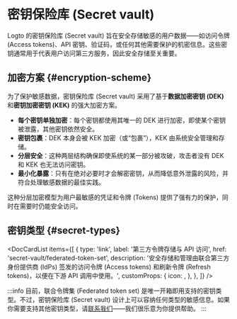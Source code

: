 
# 密钥保险库 (Secret vault)

Logto 的密钥保险库 (Secret vault) 旨在安全存储敏感的用户数据——如访问令牌 (Access tokens)、API 密钥、验证码，或任何其他需要保护的机密信息。这些密钥通常用于代表用户访问第三方服务，因此安全存储至关重要。

## 加密方案 \{#encryption-scheme}

为了保护敏感数据，密钥保险库 (Secret vault) 采用了基于**数据加密密钥 (DEK)** 和**密钥加密密钥 (KEK)** 的强大加密方案。

- **每个密钥单独加密**：每个密钥都使用其唯一的 DEK 进行加密，即使某个密钥被泄露，其他密钥依然安全。
- **密钥包裹**：DEK 本身会被 KEK 加密（或“包裹”），KEK 由系统安全管理和存储。
- **分层安全**：这种两层结构确保即使系统的某一部分被攻破，攻击者没有 DEK 和 KEK 也无法访问密钥。
- **最小化暴露**：只有在绝对必要时才会解密密钥，从而降低意外泄露的风险，并符合处理敏感数据的最佳实践。

这种分层加密模型为用户最敏感的凭证和令牌 (Tokens) 提供了强有力的保护，同时在需要时仍能安全访问。

## 密钥类型 \{#secret-types}

<DocCardList
  items={[
    {
      type: 'link',
      label: '第三方令牌存储与 API 访问',
      href: 'secret-vault/federated-token-set',
      description:
        '安全存储和管理由联合第三方身份提供商 (IdPs) 签发的访问令牌 (Access tokens) 和刷新令牌 (Refresh tokens)，以便在下游 API 调用中使用。',
      customProps: {
        icon: <Connectors />,
      },
    },
  ]}
/>

:::info
目前，联合令牌集 (Federated token set) 是唯一开箱即用支持的密钥类型。不过，密钥保险库 (Secret vault) 设计上可以容纳任何类型的敏感信息。如果你需要支持其他密钥类型，请[联系我们](https://logto.io/contact)——我们很乐意为你提供帮助。
:::

